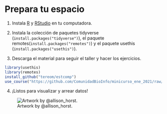 # Prepara tu espacio

1. Instala [R](https://cran.r-project.org) y [RStudio](https://www.rstudio.com/products/rstudio/download/) en tu computadora.

2. Instala la colección de paquetes tidyverse (`install.packages("tidyverse")`), 
el paquete remotes(`install.packages("remotes")`) y 
el paquete usethis (`install.packages("usethis")`).

3. Descarga el material para seguir el taller y hacer los ejercicios.

```r
library(usethis)
library(remotes)
install_github("tereom/estcomp")
use_course("https://github.com/ComunidadBioInfo/minicurso_ene_2021/raw/main/_material.zip")
```

4. ¡Listos para visualizar y arrear datos!

![Artwork by \@allison_horst.](https://raw.githubusercontent.com/allisonhorst/stats-illustrations/master/rstats-artwork/dplyr_wrangling.png)